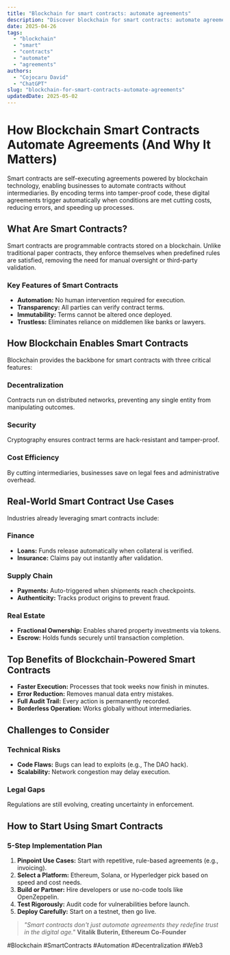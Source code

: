 ```yaml
---
title: "Blockchain for smart contracts: automate agreements"
description: "Discover blockchain for smart contracts: automate agreements with this in-depth guide, providing actionable insights and practical tips to boost your knowledge and results."
date: 2025-04-26
tags:
  - "blockchain"
  - "smart"
  - "contracts"
  - "automate"
  - "agreements"
authors:
  - "Cojocaru David"
  - "ChatGPT"
slug: "blockchain-for-smart-contracts-automate-agreements"
updatedDate: 2025-05-02
---
```


# How Blockchain Smart Contracts Automate Agreements (And Why It Matters)  

Smart contracts are self-executing agreements powered by blockchain technology, enabling businesses to automate contracts without intermediaries. By encoding terms into tamper-proof code, these digital agreements trigger automatically when conditions are met cutting costs, reducing errors, and speeding up processes.  

## What Are Smart Contracts?  

Smart contracts are programmable contracts stored on a blockchain. Unlike traditional paper contracts, they enforce themselves when predefined rules are satisfied, removing the need for manual oversight or third-party validation.  

### Key Features of Smart Contracts  

- **Automation:** No human intervention required for execution.  
- **Transparency:** All parties can verify contract terms.  
- **Immutability:** Terms cannot be altered once deployed.  
- **Trustless:** Eliminates reliance on middlemen like banks or lawyers.  

## How Blockchain Enables Smart Contracts  

Blockchain provides the backbone for smart contracts with three critical features:  

### Decentralization  
Contracts run on distributed networks, preventing any single entity from manipulating outcomes.  

### Security  
Cryptography ensures contract terms are hack-resistant and tamper-proof.  

### Cost Efficiency  
By cutting intermediaries, businesses save on legal fees and administrative overhead.  

## Real-World Smart Contract Use Cases  

Industries already leveraging smart contracts include:  

### Finance  
- **Loans:** Funds release automatically when collateral is verified.  
- **Insurance:** Claims pay out instantly after validation.  

### Supply Chain  
- **Payments:** Auto-triggered when shipments reach checkpoints.  
- **Authenticity:** Tracks product origins to prevent fraud.  

### Real Estate  
- **Fractional Ownership:** Enables shared property investments via tokens.  
- **Escrow:** Holds funds securely until transaction completion.  

## Top Benefits of Blockchain-Powered Smart Contracts  

- **Faster Execution:** Processes that took weeks now finish in minutes.  
- **Error Reduction:** Removes manual data entry mistakes.  
- **Full Audit Trail:** Every action is permanently recorded.  
- **Borderless Operation:** Works globally without intermediaries.  

## Challenges to Consider  

### Technical Risks  
- **Code Flaws:** Bugs can lead to exploits (e.g., The DAO hack).  
- **Scalability:** Network congestion may delay execution.  

### Legal Gaps  
Regulations are still evolving, creating uncertainty in enforcement.  

## How to Start Using Smart Contracts  

### 5-Step Implementation Plan  

1. **Pinpoint Use Cases:** Start with repetitive, rule-based agreements (e.g., invoicing).  
2. **Select a Platform:** Ethereum, Solana, or Hyperledger pick based on speed and cost needs.  
3. **Build or Partner:** Hire developers or use no-code tools like OpenZeppelin.  
4. **Test Rigorously:** Audit code for vulnerabilities before launch.  
5. **Deploy Carefully:** Start on a testnet, then go live.  

> *"Smart contracts don't just automate agreements they redefine trust in the digital age."*   **Vitalik Buterin, Ethereum Co-Founder**  

#Blockchain #SmartContracts #Automation #Decentralization #Web3